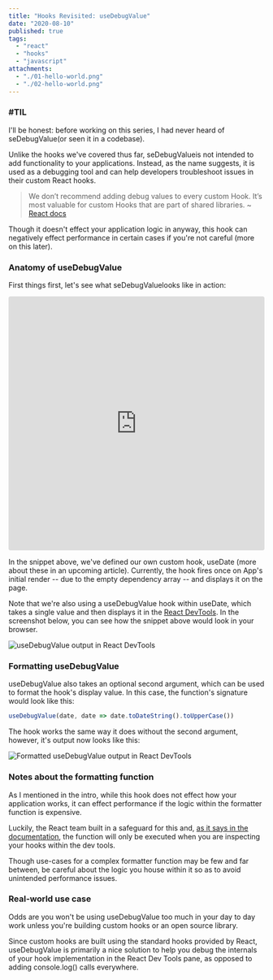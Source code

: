 ```yaml
---
title: "Hooks Revisited: useDebugValue"
date: "2020-08-10"
published: true
tags:
  - "react"
  - "hooks"
  - "javascript"
attachments:
  - "./01-hello-world.png"
  - "./02-hello-world.png"
---
```



### #TIL

I'll be honest: before working on this series, I had never heard of seDebugValue(or seen it in a codebase).

Unlike the hooks we've covered thus far, seDebugValueis not intended to add functionality to your applications. Instead, as the name suggests, it is used as a debugging tool and can help developers troubleshoot issues in their custom React hooks.

> We don’t recommend adding debug values to every custom Hook. It’s most valuable for custom Hooks that are part of shared libraries. ~ [React docs](https://reactjs.org/docs/hooks-reference.html#usedebugvalue)

Though it doesn't effect your application logic in anyway, this hook can negatively effect performance in certain cases if you're not careful (more on this later).

### Anatomy of useDebugValue

First things first, let's see what seDebugValuelooks like in action:

<iframe src="https://codesandbox.io/embed/hooksusedebugvalue-ccnju?fontsize=14&hidenavigation=1&theme=dark&view=editor"
     style="width:100%; height:500px; border:0; border-radius: 4px; overflow:hidden;"
     title="hooks/useDebugValue"
     allow="accelerometer; ambient-light-sensor; camera; encrypted-media; geolocation; gyroscope; hid; microphone; midi; payment; usb; vr; xr-spatial-tracking"
     sandbox="allow-forms allow-modals allow-popups allow-presentation allow-same-origin allow-scripts"
   ></iframe>

In the snippet above, we've defined our own custom hook, useDate (more about these in an upcoming article). Currently, the hook fires once on App's initial render -- due to the empty dependency array -- and displays it on the page.

Note that we're also using a useDebugValue hook within useDate, which takes a single value and then displays it in the [React DevTools](https://github.com/facebook/react-devtools). In the screenshot below, you can see how the snippet above would look in your browser.

![useDebugValue output in React DevTools](./01-debug-value-before-after.png)

### Formatting useDebugValue

useDebugValue also takes an optional second argument, which can be used to format the hook's display value. In this case, the function's signature would look like this:

```javascript
useDebugValue(date, date => date.toDateString().toUpperCase())
```

The hook works the same way it does without the second argument, however, it's output now looks like this:

![Formatted useDebugValue output in React DevTools](./02-upper-case.png)

### Notes about the formatting function

As I mentioned in the intro, while this hook does not effect how your application works, it can effect performance if the logic within the formatter function is expensive.

Luckily, the React team built in a safeguard for this and, [as it says in the documentation](https://reactjs.org/docs/hooks-reference.html#defer-formatting-debug-values), the function will only be executed when you are inspecting your hooks within the dev tools.

Though use-cases for a complex formatter function may be few and far between, be careful about the logic you house within it so as to avoid unintended performance issues.

### Real-world use case

Odds are you won't be using useDebugValue too much in your day to day work unless you're building custom hooks or an open source library.

Since custom hooks are built using the standard hooks provided by React, useDebugValue is primarily a nice solution to help you debug the internals of your hook implementation in the React Dev Tools pane, as opposed to adding console.log() calls everywhere.
